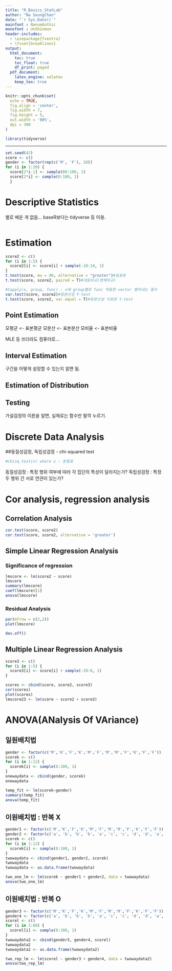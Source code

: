 ```yaml
---
title: "R_Basics_StatLab"
author: "Na SeungChan"
date: "`r Sys.Date()`"
mainfont : NanumGothic
monofont : UnShinmun
header-includes:
  - \usepackage{fvextra}
  - \fvset{breaklines}
output:
  html_document:
    toc: true
    toc_float: true
    df_print: paged
  pdf_document:
    latex_engine: xelatex
    keep_tex: true
---
```


```r
knitr::opts_chunk$set(
  echo = TRUE,
  fig.align = 'center',
  fig.width = 7,
  fig.height = 5,
  out.width = '80%',
  dpi = 300
)

library(tidyverse)
```

---

```r
set.seed(42)
score <- c()
gender <- factor(rep(c('M', 'F'), 20))
for (i in 1:20) {
  score[2*i-1] <- sample(80:100, 1) 
  score[2*i] <- sample(0:100, 1)
  }
```


# Descriptive Statistics

별로 배운 게 없음... baseR보다는 tidyverse 등 이용. 

```r

```



# Estimation

```r
score2 <- c()
for (i in 1:5) {
  score2[i] <- score[i] + sample(-10:10, 1)
}
t.test(score, mu = 40, alternative = "greater")#일표본
t.test(score, score2, paired = T)#대응비교(쌍체비교)
```


```r
#tapply(x, group, func) : x에 group별로 func 적용한 vector 뱉어내는 함수
var.test(score, score2)#등분산성 F-test
t.test(score, score2, var.equal = T)#등분산성 이표본 t-test
```


## Point Estimation

모평균 <- 표본평균
모분산 <- 표본분산
모비율 <- 표본비율

MLE 등 쓰더라도 컴퓨터로...


## Interval Estimation

구간을 어떻게 설정할 수 있는지 알면 됨. 


## Estimation of Distribution







## Testing

가설검정의 이론을 알면, 실제로는 함수만 딸깍 누르기. 


# Discrete Data Analysis

##동질성검정, 독립성검정 - chi-squared test

```r
#chisq.test(x) where x : 분할표
```

동질성검정 : 특정 행위 여부에 따라 각 집단의 특성이 달라지는가?
독립성검정 : 특정 두 행위 간 서로 연관이 있는가?


# Cor analysis, regression analysis

## Correlation Analysis

```r
cor.test(score, score2)
cor.test(score, score2, alternative = 'greater')
```

## Simple Linear Regression Analysis


### Significance of regression


```r
lmscore <- lm(score2 ~ score)
lmscore
summary(lmscore)
coef(lmscore)[1]
anova(lmscore)
```


### Residual Analysis


```r
par(mfrow = c(2,2))
plot(lmscore)
```

```r
dev.off()
```



## Multiple Linear Regression Analysis


```r
score3 <- c()
for (i in 1:5) {
  score3[i] <- score[i] + sample(-20:0, 1)
}
```


```r
scores <- cbind(score, score2, score3)
cor(scores)
plot(scores)
lmscore23 <- lm(score ~ score2 + score3)
```




# ANOVA(ANalysis Of VAriance)


## 일원배치법 

```r
gender <- factor(c('M','K','F','K','M','F','M','M','F','K','F','F'))
scorek <- c()
for (i in 1:12) {
  scorek[i] <- sample(0:100, 1)
}
onewaydata <- cbind(gender, scorek)
onewaydata
```


```r
temp_fit <- lm(scorek~gender)
summary(temp_fit)
anova(temp_fit)
```


## 이원배치법 : 반복 X

```r
gender1 <- factor(c('M','K','F','K','M','F','M','M','F','K','F','F'))
gender2 <- factor(c('a', 'b', 'b', 'b', 'a', 'c', 'c', 'd', 'd', 'a', 'd', 'c'))
scorek <- c()
for (i in 1:12) {
  scorek[i] <- sample(0:100, 1)
}
twowaydata <- cbind(gender1, gender2, scorek)
twowaydata
twowaydata <- as.data.frame(twowaydata)
```


```r
two_one_lm <- lm(scorek ~ gender1 + gender2, data = twowaydata)
anova(two_one_lm)
```


## 이원배치법 : 반복 O


```r
gender3 <- factor(c('M','K','F','K','M','F','M','M','F','K','F','F'))
gender4 <- factor(c('a', 'b', 'b', 'b', 'a', 'c', 'c', 'd', 'd', 'a', 'd', 'c'))
scorel <- c()
for (i in 1:60) {
  scorel[i] <- sample(0:100, 1)
}
twowaydata2 <- cbind(gender3, gender4, scorel)
twowaydata2
twowaydata2 <- as.data.frame(twowaydata2)
```


```r
two_rep_lm <- lm(scorel ~ gender3 + gender4, data = twowaydata2)
anova(two_rep_lm)
```
















